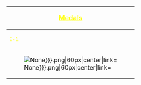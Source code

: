 {| cellspacing="5" cellpadding="0" style="width:600px; margin:0px; background:#396; text-align:center;"
!colspan="5"|<font size=4 color=#ffff1a> <u>Medals</u>
|-
!<font size=2 color=#ffff1a>E-1
!<font size=2 color=#ffff1a>E-2
!<font size=2 color=#ffff1a>E-3
|-
| style="background:#{{#switch: {{{e1|None}}}|Hard=ff0|Normal=ffa500|Easy=ffc0cb|fff}};" |[[File:EventMedal-{{{e1|None}}}.png|60px|center|link=]]
| style="background:#{{#switch: {{{e2|None}}}|Hard=ff0|Normal=ffa500|Easy=ffc0cb||fff}};" |[[File:EventMedal-{{{e2|None}}}.png|60px|center|link=]]
| style="background:#{{#switch: {{{e3|None}}}|Hard=ff0|Normal=ffa500|Easy=ffc0cb||fff}};" |[[File:EventMedal-{{{e3|None}}}.png|60px|center|link=]]
| style="background:#{{#switch: {{{e4|None}}}|Hard=ff0|Normal=ffa500|Easy=ffc0cb||fff}};" |
|}